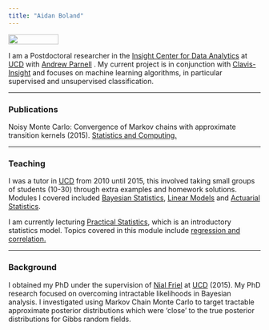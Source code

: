 ```yaml
---
title: "Aidan Boland"
---
```



<!--For an overview of Latent Dirichlet Allocation click [here](/LDA).  

 Check out an R-Shiny app showing [statistics from the premier league.](http://ff.aboland.ie) -->

<!--![](images/profile.jpg =1000x200)-->
<img src="images/profile.jpg" width="100px" height="20px" />  


I am a Postdoctoral researcher in the [Insight Center for Data Analytics](https://www.insight-centre.org/) at [UCD](http://www.ucd.ie/) with [Andrew Parnell](http://mathsci.ucd.ie/~parnell_a/) . My current project is in conjunction with [Clavis-Insight](http://clavisinsight.com/) and focuses on machine learning algorithms, in particular supervised and unsupervised classification.  

***

### Publications

Noisy Monte Carlo: Convergence of Markov chains with approximate transition kernels (2015). [Statistics and Computing.](http://link.springer.com/article/10.1007%2Fs11222-014-9521-x)  


***

### Teaching

I was a tutor in [UCD](http://www.ucd.ie/) from 2010 until 2015, this involved taking small groups of students (10-30) through extra examples and homework solutions. Modules I covered included [Bayesian Statistics](https://sisweb.ucd.ie/usis/w_sm_web_inf_viewer_banner.show_module?p_subj=STAT&p_crse=40390), [Linear Models](https://sisweb.ucd.ie/usis/w_sm_web_inf_viewer_banner.show_module?p_subj=STAT&p_crse=30240) and [Actuarial Statistics](https://sisweb.ucd.ie/usis/w_sm_web_inf_viewer_banner.show_module?p_subj=STAT&p_crse=40160#bookmarkschedule).  

I am currently lecturing [Practical Statistics](https://sisweb.ucd.ie/usis/w_sm_web_inf_viewer_banner.show_module?p_subj=STAT&p_crse=10050), which is an introductory statistics model. Topics covered in this module include [regression and correlation.](http://bayes2.ucd.ie:3838/aboland/STAT10050/) 

***

### Background

I obtained my PhD under the supervision of [Nial Friel](http://mathsci.ucd.ie/~nial/) at [UCD](http://www.ucd.ie/) (2015). My PhD research focused on overcoming intractable likelihoods in Bayesian analysis. I investigated using Markov Chain Monte Carlo to target tractable approximate posterior distributions which were 'close' to the true posterior distributions for Gibbs random fields. 


<!--


<style type = "text/css">
.main-container {
    position:absolute;
  max-width: 940px;
  margin-left: auto;
  margin-right: auto;
}
code {
  color: inherit;
  background-color: rgba(0, 0, 0, 0.04);
}
img { 
  max-width:100%; 
  height: auto; 
}
.left {
    position:absolute;
    width: 178px;
    float: left; !important;
}

<div class="left">
    <br>
    <center>
    <p><img src="images/profile.jpg" width="100px" height="20px" /></p>
    <br>
    </center>
    <a class="twitter-timeline" href="https://twitter.com/AidoBo" data-widget-id="705121660492488705">Tweets by @AidoBo</a>
    <script>!function(d,s,id){var js,fjs=d.getElementsByTagName(s)[0],p=/^http:/.test(d.location)?'http':'https';if(!d.getElementById(id)){js=d.createElement(s);js.id=id;js.src=p+"://platform.twitter.com/widgets.js";fjs.parentNode.insertBefore(js,fjs);}}(document,"script","twitter-wjs");</script>
</div>



### Twitter


<a class="twitter-timeline" href="https://twitter.com/AidoBo" data-widget-id="705121660492488705">Tweets by @AidoBo</a>
<script>!function(d,s,id){var js,fjs=d.getElementsByTagName(s)[0],p=/^http:/.test(d.location)?'http':'https';if(!d.getElementById(id)){js=d.createElement(s);js.id=id;js.src=p+"://platform.twitter.com/widgets.js";fjs.parentNode.insertBefore(js,fjs);}}(document,"script","twitter-wjs");</script>


<!--
***

### [Sample Shiny app](http://shiny.rstudio.com/)

<iframe src="http://bayes2.ucd.ie:3838/aboland/STAT10050/" style="border: none; width: 100%; height: 800px"></iframe>

<!--
<div class="jumbotron">
  <h2>Premier League Stats</h2>
  <p>Check out an R-Shiny app showing statistics from the premier league.</p>
  <p><a href="http://ff.aboland.ie" class="btn btn-primary btn-lg">Click here</a></p>
</div>

<div class="jumbotron">
  <h2>Latent Dirichlet Allocation</h2>
  <p>A brief overview of Latent Dirichlet Allocation.</p>
  <p><a href="LDA_static.html" class="btn btn-primary btn-lg">Click here</a></p>
</div>
-->
